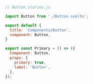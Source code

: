 ```js
// Button.stories.js

import Button from './Button.svelte';

export default {
  title: 'Components/Button',
  component: Button,
}

export const Primary = () => ({
  Component: Button,
  props: {
    primary: true,
    label: 'Button',
  },
});
```
